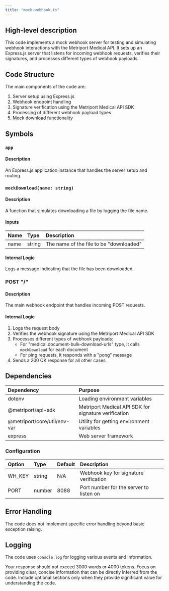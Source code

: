```yaml
---
title: "mock-webhook.ts"
---
```


## High-level description
This code implements a mock webhook server for testing and simulating webhook interactions with the Metriport Medical API. It sets up an Express.js server that listens for incoming webhook requests, verifies their signatures, and processes different types of webhook payloads.

## Code Structure
The main components of the code are:
1. Server setup using Express.js
2. Webhook endpoint handling
3. Signature verification using the Metriport Medical API SDK
4. Processing of different webhook payload types
5. Mock download functionality

## Symbols

### `app`
#### Description
An Express.js application instance that handles the server setup and routing.

### `mockDownload(name: string)`
#### Description
A function that simulates downloading a file by logging the file name.

#### Inputs
| Name | Type | Description |
|:-----|:-----|:------------|
| name | string | The name of the file to be "downloaded" |

#### Internal Logic
Logs a message indicating that the file has been downloaded.

### POST "/"
#### Description
The main webhook endpoint that handles incoming POST requests.

#### Internal Logic
1. Logs the request body
2. Verifies the webhook signature using the Metriport Medical API SDK
3. Processes different types of webhook payloads:
   - For "medical.document-bulk-download-urls" type, it calls `mockDownload` for each document
   - For ping requests, it responds with a "pong" message
4. Sends a 200 OK response for all other cases

## Dependencies
| Dependency | Purpose |
|:-----------|:--------|
| dotenv | Loading environment variables |
| @metriport/api-sdk | Metriport Medical API SDK for signature verification |
| @metriport/core/util/env-var | Utility for getting environment variables |
| express | Web server framework |

### Configuration
| Option | Type | Default | Description |
|:-------|:-----|:--------|:------------|
| WH_KEY | string | N/A | Webhook key for signature verification |
| PORT | number | 8088 | Port number for the server to listen on |

## Error Handling
The code does not implement specific error handling beyond basic exception raising.

## Logging
The code uses `console.log` for logging various events and information.

Your response should not exceed 3000 words or 4000 tokens. Focus on providing clear, concise information that can be directly inferred from the code. Include optional sections only when they provide significant value for understanding the code.